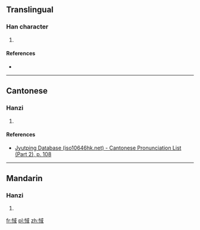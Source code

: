 ==Translingual==

===Han character===
{{Han char|rn=61|rad=心|as=08|sn=11|four=|canj=心戈口一 (PIRM)|ids=⿰[[忄]][[或]]}}

# {{defn|Han|sort=心08}}

====References====
* {{Han ref|kx=0390.330|dkj=10788|dj=0725.010|hdz=42314.040|uh=60D0|ud=24784}}

----

==Cantonese==

===Hanzi===
{{yue-hanzi|jyut=[[wik6]]|y=wik6}}

# {{defn|lang=yue|sort=心08}}

====References====
* [http://www.iso10646hk.net/jp/document/download.jsp Jyutping Database (iso10646hk.net) - Cantonese Pronunciation List (Part 2), p. 108]

----

==Mandarin==

===Hanzi===
{{cmn-hanzi|pin=[[yù]] ([[yu4]]), [[dàn]] ([[dan4]])|wg=yü<sup>4</sup>, tan<sup>4</sup>}}

# {{defn|lang=cmn|sort=心08}}

[[fr:惐]]
[[pl:惐]]
[[zh:惐]]